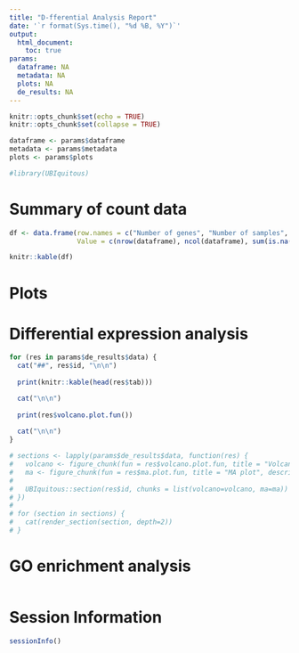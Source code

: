 ```yaml
---
title: "D-fferential Analysis Report"
date: '`r format(Sys.time(), "%d %B, %Y")`'
output: 
  html_document:
    toc: true
params: 
  dataframe: NA
  metadata: NA
  plots: NA
  de_results: NA
---
```


```r
knitr::opts_chunk$set(echo = TRUE)
knitr::opts_chunk$set(collapse = TRUE)

dataframe <- params$dataframe
metadata <- params$metadata
plots <- params$plots
```

```r
#library(UBIquitous)
```

# Summary of count data

```r
df <- data.frame(row.names = c("Number of genes", "Number of samples", "Number of NA's"),
                 Value = c(nrow(dataframe), ncol(dataframe), sum(is.na(dataframe))))

knitr::kable(df)
```

# Plots


# Differential expression analysis

```r
for (res in params$de_results$data) {
  cat("##", res$id, "\n\n")
  
  print(knitr::kable(head(res$tab)))

  cat("\n\n")
  
  print(res$volcano.plot.fun())
  
  cat("\n\n")
}
```


```r
# sections <- lapply(params$de_results$data, function(res) {
#   volcano <- figure_chunk(fun = res$volcano.plot.fun, title = "Volcano plot", description = "Volcano plot, showing the relationship between log2 fold-change and evidence of differential expression.")
#   ma <- figure_chunk(fun = res$ma.plot.fun, title = "MA plot", description = "MA plot, showing the relationship between mean expression and log2 fold-change.", include.pdf = TRUE)
#   
#   UBIquitous::section(res$id, chunks = list(volcano=volcano, ma=ma))
# })
# 
# for (section in sections) {
#   cat(render_section(section, depth=2))
# }
```


# GO enrichment analysis

```r

```

# Session Information

```r
sessionInfo()
```

